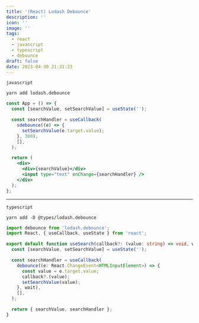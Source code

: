 ```yaml
---
title: '(React) Lodash Debounce'
description: ''
icon: ''
image: ''
tags:
  - react
  - javascript
  - typescript
  - debounce
draft: false
date: 2023-04-30 21:31:23
---
```


`javascript`

```shell
yarn add lodash.debounce
```

```jsx
const App = () => {
  const [searchValue, setSearchValue] = useState('');

  const searchHandler = useCallback(
    sdebounce((e) => {
      setSearchValue(e.target.value);
    }, 300),
    [],
  );

  return (
    <div>
      <div>{searchValue}</div>
      <input type="text" onChange={searchHandler} />
    </div>
  );
};
```

---

`typescript`

```shell
yarn add -D @types/lodash.debounce
```

```ts:useSearch.ts
import debounce from 'lodash.debounce';
import React, { useCallback, useState } from 'react';

export default function useSearch(callback?: (value: string) => void, wait = 300) {
  const [searchValue, setSearchValue] = useState('');

  const searchHandler = useCallback(
    debounce((e: React.ChangeEvent<HTMLInputElement>) => {
      const value = e.target.value;
      callback?.(value);
      setSearchValue(value);
    }, wait),
    [],
  );

  return { searchValue, searchHandler };
}
```
